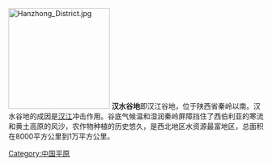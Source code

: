 [[File:Hanzhong_District.jpg|200px]]
'''汉水谷地'''即汉江谷地，位于陕西省秦岭以南。汉水谷地的成因是[[汉江_(中国)|汉江]]冲击作用。谷底气候温和湿润秦岭屏障挡住了西伯利亚的寒流和黄土高原的风沙，农作物种植的历史悠久，是西北地区水资源最富地区，总面积在8000平方公里到1万平方公里。



{{中国平原}}
[[Category:中国平原|Category:中国平原]]